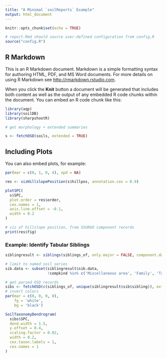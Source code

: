 ```yaml
---
title: "A Minimal `soilReports` Example"
output: html_document
---
```


```r
knitr::opts_chunk$set(echo = TRUE)

# report.Rmd should source user-defined configuration from config.R
source("config.R")
```

## R Markdown

This is an R Markdown document. Markdown is a simple formatting syntax for authoring HTML, PDF, and MS Word documents. For more details on using R Markdown see <http://rmarkdown.rstudio.com>.

When you click the **Knit** button a document will be generated that includes both content as well as the output of any embedded R code chunks within the document. You can embed an R code chunk like this:

```r
library(aqp)
library(soilDB)
library(sharpshootR)

# get morphology + extended summaries

s <- fetchOSD(soils, extended = TRUE)
```

## Including Plots

You can also embed plots, for example:

```r
par(mar = c(0, 1, 0, 4), xpd = NA)

res <- vizHillslopePosition(s$hillpos, annotation.cex = 0.9)

plotSPC(
  s$SPC,
  plot.order = res$order,
  cex.names = 1,
  axis.line.offset = -0.1,
  width = 0.2
)
```

```r
# viz of hillslope position, from SSURGO component records
print(res$fig)
```

### Example: Identify Tabular Siblings

```r
siblingresult <- siblings(siblings_of, only.major = FALSE, component.data = TRUE)

# limit to named soil series
sib.data <- subset(siblingresult$sib.data, 
                   !compkind %in% c('Miscellaneous area', 'Family', 'Taxon above family'))

# get parsed OSD records
sibs <- fetchOSD(c(siblings_of, unique(siblingresult$sib$sibling)), extended = TRUE)
# invert colors
par(mar = c(0, 0, 0, 0),
    fg = 'white',
    bg = 'black')

SoilTaxonomyDendrogram(
  sibs$SPC,
  dend.width = 1.5,
  y.offset = 0.4,
  scaling.factor = 0.02,
  width = 0.2,
  cex.taxon.labels = 1,
  cex.names = 1
)
```

